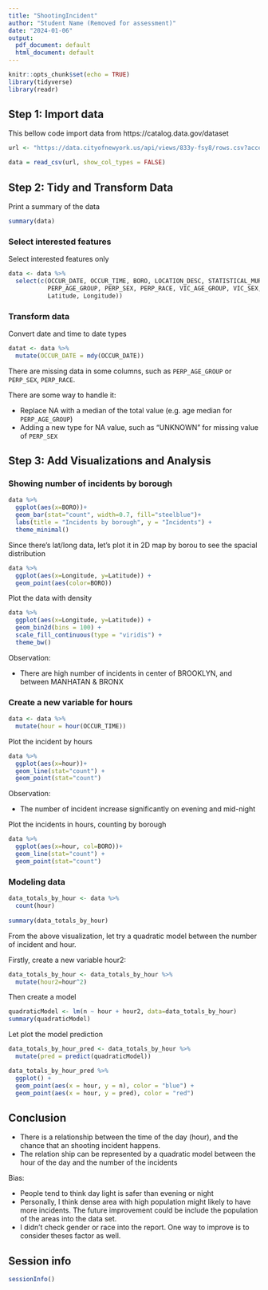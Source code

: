 ```yaml
---
title: "ShootingIncident"
author: "Student Name (Removed for assessment)"
date: "2024-01-06"
output:
  pdf_document: default
  html_document: default
---
```


```r
knitr::opts_chunk$set(echo = TRUE)
library(tidyverse)
library(readr)
```

## Step 1: Import data
This bellow code import data from https://catalog.data.gov/dataset

```r
url <- "https://data.cityofnewyork.us/api/views/833y-fsy8/rows.csv?accessType=DOWNLOAD"

data = read_csv(url, show_col_types = FALSE)
```

## Step 2: Tidy and Transform Data
Print a summary of the data
```r
summary(data)
```

### Select interested features
Select interested features only
```r
data <- data %>%
  select(c(OCCUR_DATE, OCCUR_TIME, BORO, LOCATION_DESC, STATISTICAL_MURDER_FLAG, 
           PERP_AGE_GROUP, PERP_SEX, PERP_RACE, VIC_AGE_GROUP, VIC_SEX, VIC_RACE,
           Latitude, Longitude))
```

### Transform data
Convert date and time to date types
```r
datat <- data %>%
  mutate(OCCUR_DATE = mdy(OCCUR_DATE))
```

There are missing data in some columns, such as `PERP_AGE_GROUP` or `PERP_SEX`, `PERP_RACE`.

There are some way to handle it:

- Replace NA with a median of the total value (e.g. age median for `PERP_AGE_GROUP`)
- Adding a new type for NA value, such as "UNKNOWN" for missing value of `PERP_SEX`

## Step 3: Add Visualizations and Analysis

### Showing number of incidents by borough
```r
data %>%
  ggplot(aes(x=BORO))+
  geom_bar(stat="count", width=0.7, fill="steelblue")+
  labs(title = "Incidents by borough", y = "Incidents") +
  theme_minimal()
```

Since there's lat/long data, let's plot it in 2D map by borou to see the spacial distribution
```r
data %>%
  ggplot(aes(x=Longitude, y=Latitude)) + 
  geom_point(aes(color=BORO))
```

Plot the data with density

```r
data %>%
  ggplot(aes(x=Longitude, y=Latitude)) + 
  geom_bin2d(bins = 100) +
  scale_fill_continuous(type = "viridis") +
  theme_bw()
```
Observation:

- There are high number of incidents in center of BROOKLYN, and between MANHATAN & BRONX

### Create a new variable for hours
```r
data <- data %>%
  mutate(hour = hour(OCCUR_TIME))
```

Plot the incident by hours
```r
data %>%
  ggplot(aes(x=hour))+
  geom_line(stat="count") +
  geom_point(stat="count")
```


Observation:

- The number of incident increase significantly on evening and mid-night

Plot the incidents in hours, counting by borough

```r
data %>%
  ggplot(aes(x=hour, col=BORO))+
  geom_line(stat="count") +
  geom_point(stat="count")
```

### Modeling data
```r
data_totals_by_hour <- data %>%
  count(hour)
  
summary(data_totals_by_hour)
```

From the above visualization, let try a quadratic model between the number of incident and hour.

Firstly, create a new variable hour2:
```r
data_totals_by_hour <- data_totals_by_hour %>%
  mutate(hour2=hour^2)
```

Then create a model
``` r
quadraticModel <- lm(n ~ hour + hour2, data=data_totals_by_hour)
summary(quadraticModel)
```

Let plot the model prediction
```r
data_totals_by_hour_pred <- data_totals_by_hour %>%
  mutate(pred = predict(quadraticModel))

data_totals_by_hour_pred %>%
  ggplot() +
  geom_point(aes(x = hour, y = n), color = "blue") +
  geom_point(aes(x = hour, y = pred), color = "red")
```

## Conclusion
- There is a relationship between the time of the day (hour), and the chance that an shooting incident happens.
- The relation ship can be represented by a quadratic model between the hour of the day and the number of the incidents

Bias:

- People tend to think day light is safer than evening or night
- Personally, I think dense area with high population might likely to have more incidents. The future improvement could be include the population of the areas into the data set.
- I didn't check gender or race into the report. One way to improve is to consider theses factor as well.

## Session info
```r
sessionInfo()
```
